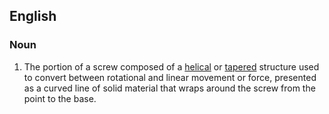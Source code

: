==English==
===Noun===
{{wikipedia}}
{{en-noun|sg=[[screw]] [[thread]]}}
# The portion of a screw composed of a [[helical]] or [[tapered]] structure used to convert between rotational and linear movement or force, presented as a curved line of solid material that wraps around the screw from the point to the base.